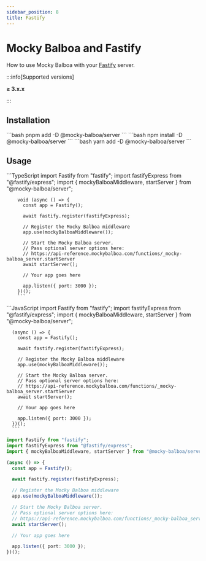 ```yaml
---
sidebar_position: 8
title: Fastify
---
```


# Mocky Balboa and Fastify

How to use Mocky Balboa with your [Fastify](https://fastify.io/) server.

:::info[Supported versions]

__≥ 3.x.x__

:::

## Installation

<Tabs groupId="package-manager">
  <TabItem value="pnpm" label="pnpm" default>
      ```bash
      pnpm add -D @mocky-balboa/server
      ```
    </TabItem>
  <TabItem value="npm" label="npm">
    ```bash
    npm install -D @mocky-balboa/server
    ```
  </TabItem>
  <TabItem value="yarn" label="yarn">
    ```bash
    yarn add -D @mocky-balboa/server
    ```
  </TabItem>
</Tabs>

## Usage

<Tabs groupId="javascript-language">
  <TabItem value="typescript" label="TypeScript" default>
        ```TypeScript
        import Fastify from "fastify";
        import fastifyExpress from "@fastify/express";
        import { mockyBalboaMiddleware, startServer } from "@mocky-balboa/server";

        void (async () => {
          const app = Fastify();

          await fastify.register(fastifyExpress);

          // Register the Mocky Balboa middleware
          app.use(mockyBalboaMiddleware());

          // Start the Mocky Balboa server.
          // Pass optional server options here:
          // https://api-reference.mockybalboa.com/functions/_mocky-balboa_server.startServer
          await startServer();

          // Your app goes here

          app.listen({ port: 3000 });
        })();
        ```
  </TabItem>
  <TabItem value="javascript" label="JavaScript">
      ```JavaScript
      import Fastify from "fastify";
      import fastifyExpress from "@fastify/express";
      import { mockyBalboaMiddleware, startServer } from "@mocky-balboa/server";

      (async () => {
        const app = Fastify();

        await fastify.register(fastifyExpress);

        // Register the Mocky Balboa middleware
        app.use(mockyBalboaMiddleware());

        // Start the Mocky Balboa server.
        // Pass optional server options here:
        // https://api-reference.mockybalboa.com/functions/_mocky-balboa_server.startServer
        await startServer();

        // Your app goes here

        app.listen({ port: 3000 });
      })();
      ```
  </TabItem>
</Tabs>

```TypeScript
import Fastify from "fastify";
import fastifyExpress from "@fastify/express";
import { mockyBalboaMiddleware, startServer } from "@mocky-balboa/server";

(async () => {
  const app = Fastify();

  await fastify.register(fastifyExpress);

  // Register the Mocky Balboa middleware
  app.use(mockyBalboaMiddleware());

  // Start the Mocky Balboa server.
  // Pass optional server options here:
  // https://api-reference.mockybalboa.com/functions/_mocky-balboa_server.startServer
  await startServer();

  // Your app goes here

  app.listen({ port: 3000 });
})();
```
